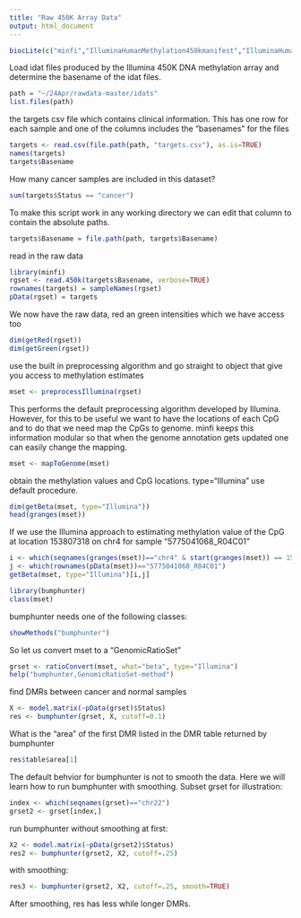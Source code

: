```yaml
---
title: "Raw 450K Array Data"
output: html_document
---
```


```r
biocLite(c("minfi","IlluminaHumanMethylation450kmanifest","IlluminaHumanMethylation450kanno.ilmn12.hg19"))
```

Load idat files produced by the Illumina 450K DNA methylation array and determine the basename of the idat files.

```r
path = "~/24Apr/rawdata-master/idats"
list.files(path)
```

the targets csv file which contains clinical information. This has one row for each sample and one of the columns includes the "basenames" for the files

```r
targets <- read.csv(file.path(path, "targets.csv"), as.is=TRUE)
names(targets)
targets$Basename
```

How many cancer samples are included in this dataset?

```r
sum(targets$Status == "cancer")
```

To make this script work in any working directory we can edit that column to contain the absolute paths.
```r
targets$Basename = file.path(path, targets$Basename)
```

read in the raw data
```r
library(minfi)
rgset <- read.450k(targets$Basename, verbose=TRUE)
rownames(targets) = sampleNames(rgset)
pData(rgset) = targets
```

We now have the raw data, red an green intensities which we have access too
```r
dim(getRed(rgset))
dim(getGreen(rgset))
```

use the built in preprocessing algorithm and go straight to object that give you access to methylation estimates

```r
mset <- preprocessIllumina(rgset)
```

This performs the default preprocessing algorithm developed by Illumina. However, for this to be useful we want to have the locations of each CpG and to do that we need map the CpGs to genome. minfi keeps this information modular so that when the genome annotation gets updated one can easily change the mapping.

```r
mset <- mapToGenome(mset)
```

obtain the methylation values and CpG locations. type="Illumina" use default procedure.

```r
dim(getBeta(mset, type="Illumina"))
head(granges(mset))
```

If we use the Illumina approach to estimating methylation value of the CpG at location 153807318 on chr4 for sample "5775041068_R04C01"

```r
i <- which(seqnames(granges(mset))=="chr4" & start(granges(mset)) == 153807318)
j <- which(rownames(pData(mset))=="5775041068_R04C01")
getBeta(mset, type="Illumina")[i,j]
```




```r
library(bumphunter)
class(mset)
```

bumphunter needs one of the following classes:
```r
showMethods("bumphunter")
```

So let us convert mset to a "GenomicRatioSet"
```r
grset <- ratioConvert(mset, what="beta", type="Illumina")
help("bumphunter,GenomicRatioSet-method")
```

find DMRs between cancer and normal samples

```r
X <- model.matrix(~pData(grset)$Status)
res <- bumphunter(grset, X, cutoff=0.1)
```

What is the "area" of the first DMR listed in the DMR table returned by bumphunter
```r
res$table$area[1]
```

The default behvior for bumphunter is not to smooth the data. Here we will learn how to run bumphunter with smoothing. Subset grset for illustration:
```r
index <- which(seqnames(grset)=="chr22")
grset2 <- grset[index,]
```

run bumphunter without smoothing at first:
```r
X2 <- model.matrix(~pData(grset2)$Status)
res2 <- bumphunter(grset2, X2, cutoff=.25)
```

with smoothing:
```r
res3 <- bumphunter(grset2, X2, cutoff=.25, smooth=TRUE)
```

After smoothing, res has less while longer DMRs.